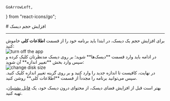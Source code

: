     GoArrowLeft,
} from "react-icons/go";


<Layout>
<Head>
<title>مستندات افزایش حجم دیسک‌ - لیارا</title>

<meta property="og:title" content="مستندات خدمات رایانش ابری لیارا" />
<meta property="og:description" content="مستندات مربوط به نحوه افزایش حجم دیسک‌ها در لیارا"  />
<meta property="og:image" content="https://media.liara.ir/logos/liara-poster.jpg" />
</Head>
# افزایش حجم دیسک

<hr className="mb-2" />
برای افزایش حجم یک دیسک، در ابتدا باید برنامه خود را از قسمت <b>اطلاعات کلی</b> خاموش کنید:
<div className="h-4" />
<img src="https://media.liara.ir/docs/turn-off-app.png" alt="turn off the app"/>
<div className="h-4" />
در ادامه باید وارد قسمت **دیسک‌ها** شوید؛ بر روی دیسک مدنظرتان کلیک کرده و سپس وارد بخش **تغییر اندازه** آن شوید:
<div className="h-4" />
<img src="https://media.liara.ir/docs/increase-disk-size.png" alt="change disk size"/>
<div className="h-4" />
در نهایت، کافیست تا اندازه جدید را وارد کنید و بر روی گزینه تغییر اندازه کلیک کنید. سپس می‌توانید برنامه را مجدداً از قسمت **اطلاعات کلی** روشن کنید.
<div className="h-2" />
<Alert variant="info">
<p>
بهتر است قبل از افزایش فضای دیسک، از محتوای درون دیسک خود، یک <a href="/paas/disks/create-backup" className="text-[#2196f3] ">فایل پشتیبان</a>، تهیه کنید.
</p>
</Alert>
</Layout>